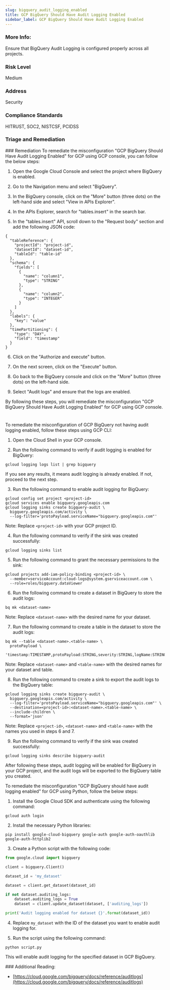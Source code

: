 ```yaml
---
slug: bigquery_audit_logging_enabled
title: GCP BigQuery Should Have Audit Logging Enabled
sidebar_label: GCP BigQuery Should Have Audit Logging Enabled
---
```


### More Info:

Ensure that BigQuery Audit Logging is configured properly across all projects.

### Risk Level

Medium

### Address

Security

### Compliance Standards

HITRUST, SOC2, NISTCSF, PCIDSS


### Triage and Remediation
<Tabs>
<Tab title='Remediation'>
### Remediation

<AccordionGroup>
<Accordion title='Using Console' defaultOpen='true'>
To remediate the misconfiguration "GCP BigQuery Should Have Audit Logging Enabled" for GCP using GCP console, you can follow the below steps:

1. Open the Google Cloud Console and select the project where BigQuery is enabled.

2. Go to the Navigation menu and select "BigQuery".

3. In the BigQuery console, click on the "More" button (three dots) on the left-hand side and select "View in APIs Explorer".

4. In the APIs Explorer, search for "tables.insert" in the search bar.

5. In the "tables.insert" API, scroll down to the "Request body" section and add the following JSON code:

```
{
  "tableReference": {
    "projectId": "project-id",
    "datasetId": "dataset-id",
    "tableId": "table-id"
  },
  "schema": {
    "fields": [
      {
        "name": "column1",
        "type": "STRING"
      },
      {
        "name": "column2",
        "type": "INTEGER"
      }
    ]
  },
  "labels": {
    "key": "value"
  },
  "timePartitioning": {
    "type": "DAY",
    "field": "timestamp"
  }
}
```

6. Click on the "Authorize and execute" button.

7. On the next screen, click on the "Execute" button.

8. Go back to the BigQuery console and click on the "More" button (three dots) on the left-hand side.

9. Select "Audit logs" and ensure that the logs are enabled.

By following these steps, you will remediate the misconfiguration "GCP BigQuery Should Have Audit Logging Enabled" for GCP using GCP console.

#
</Accordion>

<Accordion title='Using CLI'>
To remediate the misconfiguration of GCP BigQuery not having audit logging enabled, follow these steps using GCP CLI:

1. Open the Cloud Shell in your GCP console.

2. Run the following command to verify if audit logging is enabled for BigQuery:
```
gcloud logging logs list | grep bigquery
```
If you see any results, it means audit logging is already enabled. If not, proceed to the next step.

3. Run the following command to enable audit logging for BigQuery:
```
gcloud config set project <project-id>
gcloud services enable bigquery.googleapis.com
gcloud logging sinks create bigquery-audit \
  bigquery.googleapis.com/activity \
  --log-filter='protoPayload.serviceName="bigquery.googleapis.com"'
```
Note: Replace `<project-id>` with your GCP project ID.

4. Run the following command to verify if the sink was created successfully:
```
gcloud logging sinks list
```

5. Run the following command to grant the necessary permissions to the sink:
```
gcloud projects add-iam-policy-binding <project-id> \
  --member=serviceAccount:cloud-logs@system.gserviceaccount.com \
  --role=roles/bigquery.dataViewer
```

6. Run the following command to create a dataset in BigQuery to store the audit logs:
```
bq mk <dataset-name>
```
Note: Replace `<dataset-name>` with the desired name for your dataset.

7. Run the following command to create a table in the dataset to store the audit logs:
```
bq mk --table <dataset-name>.<table-name> \
  protoPayload \
  'timestamp:TIMESTAMP,protoPayload:STRING,severity:STRING,logName:STRING,resource:STRUCT<type:string,labels:map<string,string>>,operation:STRUCT<id:string,producer:string,first:BOOL,last:BOOL>,trace:STRING,spanId:STRING,receiveTimestamp:TIMESTAMP'
```
Note: Replace `<dataset-name>` and `<table-name>` with the desired names for your dataset and table.

8. Run the following command to create a sink to export the audit logs to the BigQuery table:
```
gcloud logging sinks create bigquery-audit \
  bigquery.googleapis.com/activity \
  --log-filter='protoPayload.serviceName="bigquery.googleapis.com"' \
  --destination=<project-id>:<dataset-name>.<table-name> \
  --include-children \
  --format='json'
```
Note: Replace `<project-id>`, `<dataset-name>` and `<table-name>` with the names you used in steps 6 and 7.

9. Run the following command to verify if the sink was created successfully:
```
gcloud logging sinks describe bigquery-audit
```

After following these steps, audit logging will be enabled for BigQuery in your GCP project, and the audit logs will be exported to the BigQuery table you created.
</Accordion>

<Accordion title='Using Python'>
To remediate the misconfiguration "GCP BigQuery should have audit logging enabled" for GCP using Python, follow the below steps:

1. Install the Google Cloud SDK and authenticate using the following command:
```
gcloud auth login
```

2. Install the necessary Python libraries:
```
pip install google-cloud-bigquery google-auth google-auth-oauthlib google-auth-httplib2
```

3. Create a Python script with the following code:
```python
from google.cloud import bigquery

client = bigquery.Client()

dataset_id = 'my_dataset'

dataset = client.get_dataset(dataset_id)

if not dataset.auditing_logs:
    dataset.auditing_logs = True
    dataset = client.update_dataset(dataset, ['auditing_logs'])

print('Audit logging enabled for dataset {}'.format(dataset_id))
```

4. Replace `my_dataset` with the ID of the dataset you want to enable audit logging for.

5. Run the script using the following command:
```
python script.py
```

This will enable audit logging for the specified dataset in GCP BigQuery.
</Accordion>

</AccordionGroup>
</Tab>
</Tabs>
### Additional Reading:

- [https://cloud.google.com/bigquery/docs/reference/auditlogs](https://cloud.google.com/bigquery/docs/reference/auditlogs) 

